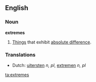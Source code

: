 ==English==

===Noun===
'''extremes'''

# [[things|Things]] that exhibit [[absolute difference]].

===Translations===
{{rfc-level|Translations at L3+ (AutoFormat would have corrected level of Translations)}}
* Dutch: [[uitersten]] ''n, pl'', [[extremen]] ''n, pl''

[[ta:extremes]]